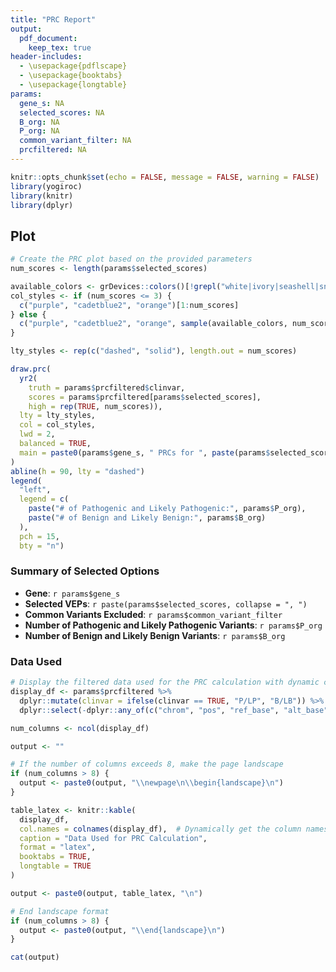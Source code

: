```yaml
---
title: "PRC Report"
output:
  pdf_document:
    keep_tex: true
header-includes:
  - \usepackage{pdflscape}
  - \usepackage{booktabs}
  - \usepackage{longtable}
params:
  gene_s: NA
  selected_scores: NA
  B_org: NA
  P_org: NA
  common_variant_filter: NA
  prcfiltered: NA
---
```


```r
knitr::opts_chunk$set(echo = FALSE, message = FALSE, warning = FALSE)
library(yogiroc)
library(knitr)
library(dplyr)
```

## Plot

```r
# Create the PRC plot based on the provided parameters
num_scores <- length(params$selected_scores)

available_colors <- grDevices::colors()[!grepl("white|ivory|seashell|snow|honeydew|azure|aliceblue|mintcream|ghostwhite", grDevices::colors(), ignore.case = TRUE)]
col_styles <- if (num_scores <= 3) {
  c("purple", "cadetblue2", "orange")[1:num_scores]
} else {
  c("purple", "cadetblue2", "orange", sample(available_colors, num_scores - 3))
}

lty_styles <- rep(c("dashed", "solid"), length.out = num_scores)

draw.prc(
  yr2(
    truth = params$prcfiltered$clinvar, 
    scores = params$prcfiltered[params$selected_scores], 
    high = rep(TRUE, num_scores)), 
  lty = lty_styles,
  col = col_styles,
  lwd = 2,
  balanced = TRUE,
  main = paste0(params$gene_s, " PRCs for ", paste(params$selected_scores, collapse = ", "))
)
abline(h = 90, lty = "dashed")
legend(
  "left", 
  legend = c(
    paste("# of Pathogenic and Likely Pathogenic:", params$P_org),
    paste("# of Benign and Likely Benign:", params$B_org)
  ),
  pch = 15,
  bty = "n")

```


### Summary of Selected Options

- **Gene**: `r params$gene_s`
- **Selected VEPs**: `r paste(params$selected_scores, collapse = ", ")`
- **Common Variants Excluded**: `r params$common_variant_filter`
- **Number of Pathogenic and Likely Pathogenic Variants**: `r params$P_org`
- **Number of Benign and Likely Benign Variants**: `r params$B_org`

### Data Used

```r
# Display the filtered data used for the PRC calculation with dynamic columns
display_df <- params$prcfiltered %>%
  dplyr::mutate(clinvar = ifelse(clinvar == TRUE, "P/LP", "B/LB")) %>%
  dplyr::select(-dplyr::any_of(c("chrom", "pos", "ref_base", "alt_base", "base__gene"))) # Condenses the table

num_columns <- ncol(display_df)

output <- ""

# If the number of columns exceeds 8, make the page landscape
if (num_columns > 8) {
  output <- paste0(output, "\\newpage\n\\begin{landscape}\n")
}

table_latex <- knitr::kable(
  display_df, 
  col.names = colnames(display_df),  # Dynamically get the column names
  caption = "Data Used for PRC Calculation",
  format = "latex",
  booktabs = TRUE,
  longtable = TRUE
)

output <- paste0(output, table_latex, "\n")

# End landscape format
if (num_columns > 8) {
  output <- paste0(output, "\\end{landscape}\n")
}

cat(output)

```


